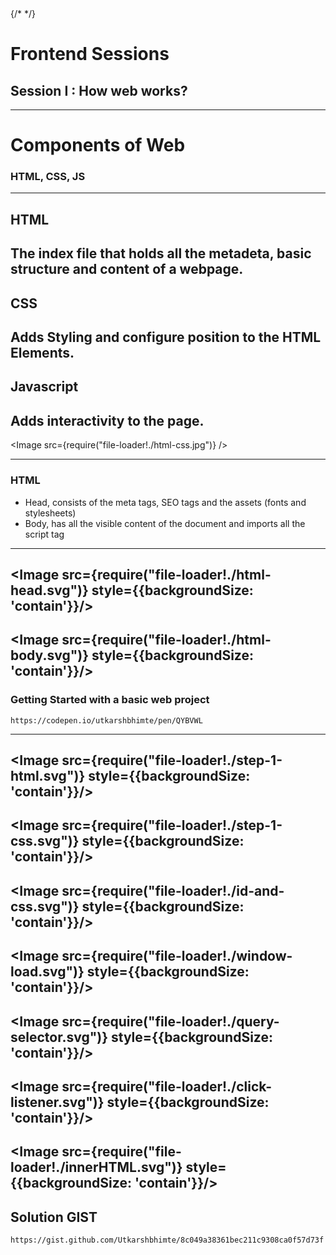 
<Head>
  <title>React Session 1</title>
  <meta itemprop="name" content="React Session 1" />
  <meta itemprop="description" content="This includes the basics of web and how to have build basic interaction" />
  {/* <meta itemprop="image" content="https://pbs.twimg.com/profile_images/979408111868952576/yq2IUoGt_bigger.jpg" />
  <meta name="twitter:card" content="summary_large_image" />
  <meta name="twitter:site" content="@whoisryosuke" />
  <meta name="twitter:title" content="Presentation Title" />
  <meta name="twitter:description" content="Presentation description" />
  <meta name="twitter:image" content="https://pbs.twimg.com/profile_images/979408111868952576/yq2IUoGt_bigger.jpg" />
  <meta property="og:title" content="Presentation Title" />
  <meta property="og:type" content="article" />
  <meta property="og:url" content="http://www.example.com/" />
  <meta property="og:image" content="https://pbs.twimg.com/profile_images/979408111868952576/yq2IUoGt_bigger.jpg" />
  <meta property="og:description" content="Presentation description" />
  <meta property="og:site_name" content="Presentation Title" />
  <meta property="article:published_time" content="2013-09-17T05:59:00+01:00" />
  <meta property="article:modified_time" content="2013-09-16T19:08:47+01:00" />
  <meta property="article:section" content="Article Section (React? Design?)" /> */}
</Head>

# Frontend Sessions

## Session I : How web works?
---
# Components of Web

### HTML, CSS, JS
---

## HTML
The index file that holds all the metadeta, basic structure and content of a webpage.
---

## CSS
Adds Styling and configure position to the HTML Elements.
---

## Javascript
Adds interactivity to the page.
---

<Image src={require("file-loader!./html-css.jpg")} />

---

### HTML
* Head, consists of the meta tags, SEO tags and the assets (fonts and stylesheets)
* Body, has all the visible content of the document and imports all the script tag

---
<Image src={require("file-loader!./html-head.svg")} style={{backgroundSize: 'contain'}}/>
---
<Image src={require("file-loader!./html-body.svg")} style={{backgroundSize: 'contain'}}/>
---

### Getting Started with a basic web project
```
https://codepen.io/utkarshbhimte/pen/QYBVWL
```
---
<Image src={require("file-loader!./step-1-html.svg")} style={{backgroundSize: 'contain'}}/>
---
<Image src={require("file-loader!./step-1-css.svg")} style={{backgroundSize: 'contain'}}/>
---
<Image src={require("file-loader!./id-and-css.svg")} style={{backgroundSize: 'contain'}}/>
---
<Image src={require("file-loader!./window-load.svg")} style={{backgroundSize: 'contain'}}/>
---
<Image src={require("file-loader!./query-selector.svg")} style={{backgroundSize: 'contain'}}/>
---
<Image src={require("file-loader!./click-listener.svg")} style={{backgroundSize: 'contain'}}/>
---
<Image src={require("file-loader!./innerHTML.svg")} style={{backgroundSize: 'contain'}}/>
---
## Solution GIST
```
https://gist.github.com/Utkarshbhimte/8c049a38361bec211c9308ca0f57d73f
```